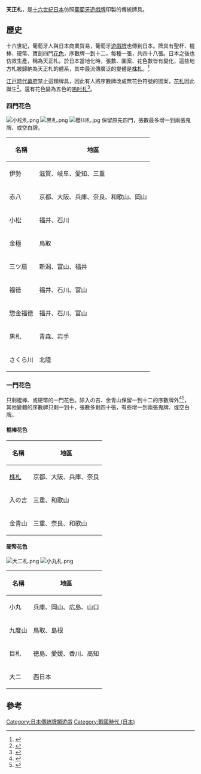 {{Infobox East Asian
|title=天正札
|tablewidth=
|color=
|fontcolor=
|background=
|logo=
|logowidth=
|img=
|imgwidth=
|caption=
|sort=
|japanesetitle=
|kanji=天正かるた
|kana=
|kanahist=
|hiragana=
|katakana=
|shinjitai=
|kyujitai=
|romaji=
|hepburn=
|japanesetext=
}}

'''天正札'''，是[[十六世紀|十六世紀]][[日本|日本]]仿照[[葡萄牙|葡萄牙]][[遊戲牌|遊戲牌]]印製的傳統牌具。

==歷史==

十六世紀，葡萄牙人與日本商業貿易，葡萄牙[[遊戲牌|遊戲牌]]也傳到日本。牌具有聖杯、棍棒、硬幣、寶劍四門[[花色|花色]]，序數牌一到十二，每種一張，共四十八張。日本之後也仿效生產，稱為天正札。於日本當地化時，張數、圖案、花色數皆有變化，這些地方札被歸納為天正札的體系，其中最流傳廣泛的變體是[[株札|株札]]。<ref>{{Cite news|url=http://www.asahi-net.or.jp/~rp9h-tkhs/dg_tihofuda.htm|title=地方札|language=ja|publisher=HOME PAGE of HIRONORI TAKAHASHI|author=高橋浩德|date=|accessdate=2014-12-11|archive-date=2016-03-04|archive-url=https://web.archive.org/web/20160304205519/http://www.asahi-net.or.jp/~rp9h-tkhs/dg_tihofuda.htm|dead-url=no}}</ref>

[[江戸時代|江戸時代]][[幕府|幕府]]禁止這類牌具，因此有人將序數牌改成無花色符號的圖案，[[花札|花札]]因此誕生<ref>{{Cite news|url=http://hanakaruta.info/history/|title=花札の歴史|language=ja|publisher=伝統文化的伝統遊戯|author=|date=|accessdate=2014-12-11|deadurl=yes|archiveurl=https://web.archive.org/web/20141022023251/http://hanakaruta.info/history/|archivedate=2014-10-22}}</ref>。還有花色變為五色的[[嗚吋札|嗚吋札]]<ref name="うんすんかるた">{{Cite news|url=http://www.asahi-net.or.jp/~rp9h-tkhs/dg_unsun.htm|title=うんすんかるた|language=ja|publisher=HOME PAGE of HIRONORI TAKAHASHI|author=高橋浩德|date=|accessdate=2014-12-11|archive-date=2014-12-13|archive-url=https://web.archive.org/web/20141213002033/http://www.asahi-net.or.jp/~rp9h-tkhs/dg_unsun.htm|dead-url=no}}</ref>。

===四門花色===
[[File:小松札.png|thumb]]
[[File:黒札.png|thumb]]
[[File:櫻川札.jpg|thumb]]
保留原先四門，張數最多增一到兩張鬼牌、或空白牌。
{| class="wikitable"
|-
! 名稱 !! 地區 
|-
| 伊勢 || 滋賀、岐阜、愛知、三重
|-
| 赤八 || 京都、大阪、兵庫、奈良、和歌山、岡山
|-
| 小松 || 福井、石川
|-
| 金極 || 鳥取
|-
| 三ツ扇 ||新潟、富山、福井
|-
| 福徳 || 福井、石川、富山
|-
| 惣金福徳|| 福井、石川、富山
|-
| 黒札 || 青森、岩手
|-
| さくら川 || 北陸
|}

===一門花色===
只剩棍棒、或硬幣的一門花色。除入の吉、金青山保留一到十二的序數牌外<ref>{{Cite news|url=http://www.asahi-net.or.jp/~rp9h-tkhs/dg_irino.htm|title=地方札・入の吉|language=ja|publisher=HOME PAGE of HIRONORI TAKAHASHI|author=高橋浩德|date=|accessdate=2014-12-11|archive-date=2016-03-04|archive-url=https://web.archive.org/web/20160304211215/http://www.asahi-net.or.jp/~rp9h-tkhs/dg_irino.htm|dead-url=no}}</ref><ref>{{Cite news|url=http://www.asahi-net.or.jp/~rp9h-tkhs/dg_kinse.htm|title=地方札・金青山|language=ja|publisher=HOME PAGE of HIRONORI TAKAHASHI|author=高橋浩德|date=|accessdate=2014-12-11|archive-date=2015-09-23|archive-url=https://web.archive.org/web/20150923221523/http://www.asahi-net.or.jp/~rp9h-tkhs/dg_kinse.htm|dead-url=no}}</ref>，其他變體的序數牌只剩一到十，張數多剩四十張，有些增一到兩張鬼牌、或空白牌。

====棍棒花色====

{| class="wikitable"
|-
! 名稱 !! 地區 
|-
| [[株札|株札]] || 京都、大阪、兵庫、奈良
|-
| 入の吉 || 三重、和歌山
|-
|金青山 || 三重、奈良、和歌山
|}

====硬幣花色====
[[File:大二札.png|thumb]]
[[File:小丸札.png|thumb]]
{| class="wikitable"
|-
! 名稱 !! 地區 
|-
| 小丸 || 兵庫、岡山、広島、山口
|-
| 九度山 || 鳥取、島根
|-
| 目札 || 徳島、愛媛、香川、高知
|-
| 大二 || 西日本
|}

==參考==
{{reflist|2}}

[[Category:日本傳統牌類遊戲|Category:日本傳統牌類遊戲]]
[[Category:戰國時代_(日本)|Category:戰國時代 (日本)]]
